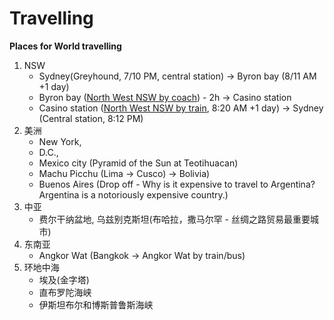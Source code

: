 # Travelling

**Places for World travelling**

1. NSW
	- Sydney(Greyhound, 7/10 PM, central station) -> Byron bay (8/11 AM +1 day) 
	- Byron bay ([North West NSW by coach](https://transportnsw.info/regional)) - 2h -> Casino station
	- Casino station ([North West NSW by train](https://transportnsw.info/regional), 8:20 AM +1 day) -> Sydney (Central station, 8:12 PM)
1. 美洲
	- New York, 
	- D.C., 
	- Mexico city (Pyramid of the Sun at Teotihuacan)
	- Machu Picchu (Lima -> Cusco) -> Bolivia)
	- Buenos Aires (Drop off - Why is it expensive to travel to Argentina? Argentina is a notoriously expensive country.)
1. 中亚
	- 费尔干纳盆地, 乌兹别克斯坦(布哈拉，撒马尔罕 - 丝绸之路贸易最重要城市)
1. 东南亚
	- Angkor Wat (Bangkok -> Angkor Wat by train/bus)
1. 环地中海
	- 埃及(金字塔)
	- 直布罗陀海峡
	- 伊斯坦布尔和博斯普鲁斯海峡